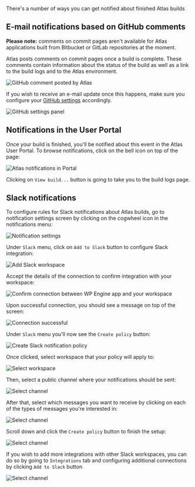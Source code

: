 There's a number of ways you can get notified about finished Atlas builds

## E-mail notifications based on GitHub comments

**Please note:** comments on commit pages aren't available for Atlas applications built from Bitbucket or GitLab repositories at the moment.

Atlas posts comments on commit pages once a build is complete. These comments contain information about the status of the build as well as a link to the build logs and to the Atlas environment.

![GitHub comment posted by Atlas](./assets/img/notifications/gh-comment.png)

If you wish to receive an e-mail update once this happens, make sure you configure your [GitHub settings](https://docs.github.com/en/account-and-profile/managing-subscriptions-and-notifications-on-github/setting-up-notifications/configuring-notifications#customizing-your-email-notifications) accordingly.

![GitHub settings panel](./assets/img/notifications/gh-settings.png)


## Notifications in the User Portal
Once your build is finished, you'll be notified about this event in the Atlas User Portal. To browse notifications, click on the bell icon on top of the page:

![Atlas notifications in Portal](./assets/img/notifications/portal-notifications.png)

Clicking on `View build...` button is going to take you to the build logs page. 


## Slack notifications

To configure rules for Slack notifications about Atlas builds, go to notification settings screen by clicking on the cogwheel icon in the notifications menu:

![Notification settings](./assets/img/notifications/notification-settings.png)

Under `Slack` menu, click on `Add to Slack` button to configure Slack integration:

![Add Slack workspace](./assets/img/notifications/add-to-slack.png)

Accept the details of the connection to confirm integration with your workspace:

![Confirm connection between WP Engine app and your workspace](./assets/img/notifications/accept-connection.png)

Upon successful connection, you should see a message on top of the screen:

![Connection successful](./assets/img/notifications/confirm-connection.png)

Under `Slack` menu you'll now see the `Create policy` button:

![Create Slack notification policy](./assets/img/notifications/create-policy.png)

Once clicked, select workspace that your policy will apply to:

![Select workspace](./assets/img/notifications/select-integration.png)

Then, select a public channel where your notifications should be sent:

![Select channel](./assets/img/notifications/select-channel.png)

After that, select which messages you want to receive by clicking on each of the types of messages you're interested in:

![Select channel](./assets/img/notifications/select-messages.png)

Scroll down and click the `Create policy` button to finish the setup:

![Select channel](./assets/img/notifications/confirm-policy-creation.png)

If you wish to add more integrations with other Slack workspaces, you can do so by going to `Integrations` tab and configuring additional connections by clicking `Add to Slack` button

![Select channel](./assets/img/notifications/add-more-integrations.png)

